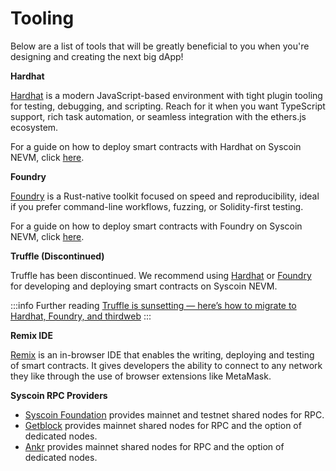 # Tooling

Below are a list of tools that will be greatly beneficial to you when you're designing and creating the next big dApp!

**Hardhat**

[Hardhat](https://hardhat.org/) is a modern JavaScript-based environment with tight plugin tooling for testing, debugging, and scripting. Reach for it when you want TypeScript support, rich task automation, or seamless integration with the ethers.js ecosystem.

For a guide on how to deploy smart contracts with Hardhat on Syscoin NEVM, click [here](./hardhat).

**Foundry**

[Foundry](https://book.getfoundry.sh/) is a Rust-native toolkit focused on speed and reproducibility, ideal if you prefer command-line workflows, fuzzing, or Solidity-first testing.

For a guide on how to deploy smart contracts with Foundry on Syscoin NEVM, click [here](./foundry).

**Truffle (Discontinued)**

Truffle has been discontinued. We recommend using [Hardhat](./hardhat) or [Foundry](./foundry) for developing and deploying smart contracts on Syscoin NEVM.

:::info Further reading
[Truffle is sunsetting — here’s how to migrate to Hardhat, Foundry, and thirdweb](https://blog.thirdweb.com/guides/truffle-alternative-ethereum/)
:::



**Remix IDE**

[Remix](https://remix.ethereum.org/) is an in-browser IDE that enables the writing, deploying and testing of smart contracts. It gives developers the ability to connect to any network they like through the use of browser extensions like MetaMask.


**Syscoin RPC Providers**

- [Syscoin Foundation](/docs/guides/nevm/wallet-setup#manual-settings-for-metamask-or-other-wallets) provides mainnet and testnet shared nodes for RPC.
- [Getblock](https://getblock.io/nodes/sys/) provides mainnet shared nodes for RPC and the option of dedicated nodes.
- [Ankr](https://ankr.com/rpc/syscoin) provides mainnet shared nodes for RPC and the option of dedicated nodes.
